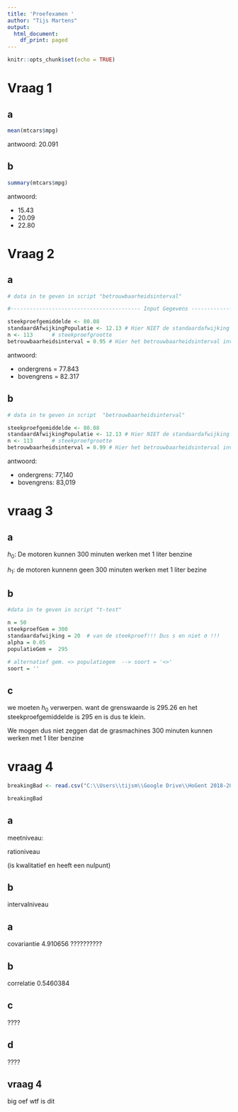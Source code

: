 ```yaml
---
title: 'Proefexamen '
author: "Tijs Martens"
output:
  html_document:
    df_print: paged
---
```


```r
knitr::opts_chunk$set(echo = TRUE)
```


# Vraag 1
## a

```r
mean(mtcars$mpg)
```

antwoord: 20.091

## b
```r
summary(mtcars$mpg)
```

antwoord: 

* 15.43
* 20.09
* 22.80




# Vraag 2

## a
```r
# data in te geven in script "betrouwbaarheidsinterval"

#----------------------------------------- Input Gegevens ---------------------------------------------

steekproefgemiddelde <- 80.08
standaardAfwijkingPopulatie <- 12.13 # Hier NIET de standaardafwijking van de steekproef invullen!!!
n <- 113      # steekproefgrootte
betrouwbaarheidsinterval = 0.95 # Hier het betrouwbaarheidsinterval invullen! Niet alpha (wordt berekend)
```

antwoord: 

* ondergrens = 77.843
* bovengrens = 82.317




## b

```r
# data in te geven in script  "betrouwbaarheidsinterval"

steekproefgemiddelde <- 80.08
standaardAfwijkingPopulatie <- 12.13 # Hier NIET de standaardafwijking van de steekproef invullen!!!
n <- 113      # steekproefgrootte
betrouwbaarheidsinterval = 0.99 # Hier het betrouwbaarheidsinterval invullen! Niet alpha (wordt berekend)
```

antwoord:

* ondergrens: 77,140
* bovengrens: 83,019 



# vraag 3

## a

$h_0$: De motoren kunnen 300 minuten werken met 1 liter benzine

$h_1$: de motoren kunnenn geen 300 minuten werken met 1 liter bezine

## b
```r
#data in te geven in script "t-test"

n = 50
steekproefGem = 300
standaardafwijking = 20  # van de steekproef!!! Dus s en niet σ !!!
alpha = 0.05
populatieGem =  295

# alternatief gem. <> populatiegem  --> soort = '<>'
soort = ''
```

## c

we moeten $h_0$ verwerpen. want de grenswaarde is 295.26 en het steekproefgemiddelde is 295 en is dus te klein.

We mogen dus niet zeggen dat de grasmachines 300 minuten kunnen werken met 1 liter benzine



# vraag 4
```r
breakingBad <- read.csv("C:\\Users\\tijsm\\Google Drive\\HoGent 2018-2019\\2e semester\\Onderzoekstechnieken\\proefexamen\\breakingbad.csv")

breakingBad
```

## a

meetniveau:

rationiveau

(is kwalitatief en heeft een nulpunt)

## b


intervalniveau


## a

covariantie
4.910656
??????????


## b

correlatie
0.5460384




## c

????


## d

????



## vraag 4

big oef
wtf is dit



